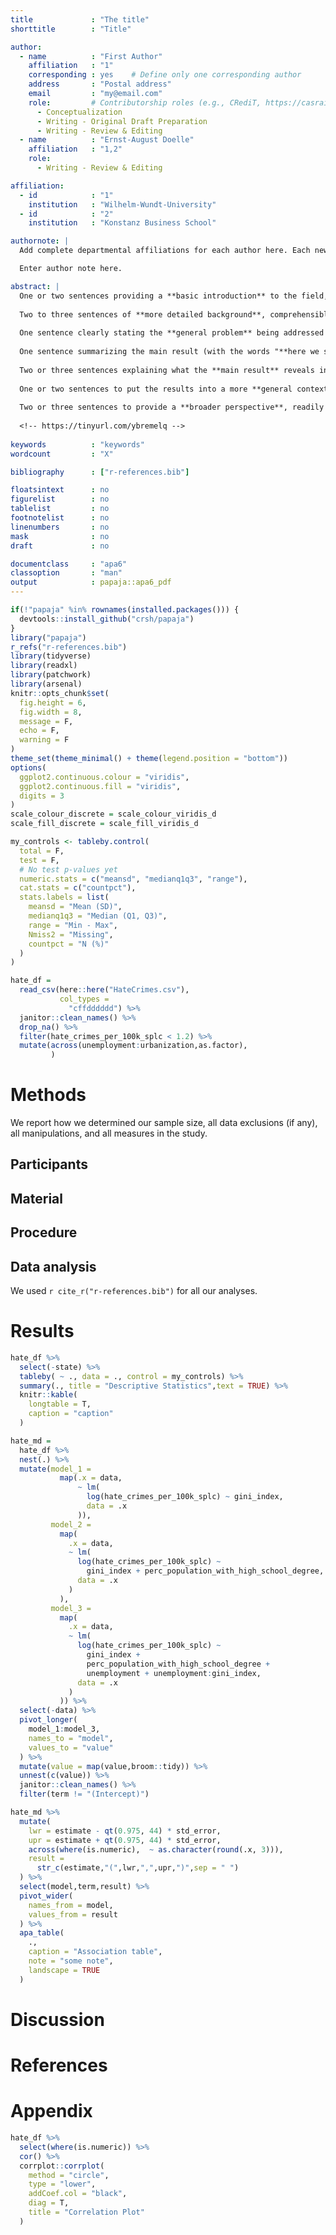 ```yaml
---
title             : "The title"
shorttitle        : "Title"

author: 
  - name          : "First Author"
    affiliation   : "1"
    corresponding : yes    # Define only one corresponding author
    address       : "Postal address"
    email         : "my@email.com"
    role:         # Contributorship roles (e.g., CRediT, https://casrai.org/credit/)
      - Conceptualization
      - Writing - Original Draft Preparation
      - Writing - Review & Editing
  - name          : "Ernst-August Doelle"
    affiliation   : "1,2"
    role:
      - Writing - Review & Editing

affiliation:
  - id            : "1"
    institution   : "Wilhelm-Wundt-University"
  - id            : "2"
    institution   : "Konstanz Business School"

authornote: |
  Add complete departmental affiliations for each author here. Each new line herein must be indented, like this line.

  Enter author note here.

abstract: |
  One or two sentences providing a **basic introduction** to the field,  comprehensible to a scientist in any discipline.
  
  Two to three sentences of **more detailed background**, comprehensible  to scientists in related disciplines.
  
  One sentence clearly stating the **general problem** being addressed by  this particular study.
  
  One sentence summarizing the main result (with the words "**here we show**" or their equivalent).
  
  Two or three sentences explaining what the **main result** reveals in direct comparison to what was thought to be the case previously, or how the  main result adds to previous knowledge.
  
  One or two sentences to put the results into a more **general context**.
  
  Two or three sentences to provide a **broader perspective**, readily comprehensible to a scientist in any discipline.
  
  <!-- https://tinyurl.com/ybremelq -->
  
keywords          : "keywords"
wordcount         : "X"

bibliography      : ["r-references.bib"]

floatsintext      : no
figurelist        : no
tablelist         : no
footnotelist      : no
linenumbers       : no
mask              : no
draft             : no

documentclass     : "apa6"
classoption       : "man"
output            : papaja::apa6_pdf
---
```


```r
if(!"papaja" %in% rownames(installed.packages())) {
  devtools::install_github("crsh/papaja")
}
library("papaja")
r_refs("r-references.bib")
library(tidyverse)
library(readxl)
library(patchwork)
library(arsenal)
knitr::opts_chunk$set(
  fig.height = 6,
  fig.width = 8,
  message = F,
  echo = F,
  warning = F
)
theme_set(theme_minimal() + theme(legend.position = "bottom"))
options(
  ggplot2.continuous.colour = "viridis",
  ggplot2.continuous.fill = "viridis",
  digits = 3
)
scale_colour_discrete = scale_colour_viridis_d
scale_fill_discrete = scale_fill_viridis_d

my_controls <- tableby.control(
  total = F,
  test = F,
  # No test p-values yet
  numeric.stats = c("meansd", "medianq1q3", "range"),
  cat.stats = c("countpct"),
  stats.labels = list(
    meansd = "Mean (SD)",
    medianq1q3 = "Median (Q1, Q3)",
    range = "Min - Max",
    Nmiss2 = "Missing",
    countpct = "N (%)"
  )
)
```

```r
hate_df =
  read_csv(here::here("HateCrimes.csv"),
           col_types =
             "cffdddddd") %>%
  janitor::clean_names() %>%
  drop_na() %>%
  filter(hate_crimes_per_100k_splc < 1.2) %>% 
  mutate(across(unemployment:urbanization,as.factor),
         )
```



# Methods
We report how we determined our sample size, all data exclusions (if any), all manipulations, and all measures in the study. <!-- 21-word solution (Simmons, Nelson & Simonsohn, 2012; retrieved from http://ssrn.com/abstract=2160588) -->

## Participants

## Material

## Procedure

## Data analysis
We used `r cite_r("r-references.bib")` for all our analyses.


# Results

```r
hate_df %>%
  select(-state) %>%
  tableby( ~ ., data = ., control = my_controls) %>%
  summary(., title = "Descriptive Statistics",text = TRUE) %>%
  knitr::kable(
    longtable = T,
    caption = "caption"
  )
```

```r
hate_md =
  hate_df %>%
  nest(.) %>%
  mutate(model_1 =
           map(.x = data,
               ~ lm(
                 log(hate_crimes_per_100k_splc) ~ gini_index,
                 data = .x
               )),
         model_2 =
           map(
             .x = data,
             ~ lm(
               log(hate_crimes_per_100k_splc) ~ 
                 gini_index + perc_population_with_high_school_degree,
               data = .x
             )
           ),
         model_3 =
           map(
             .x = data,
             ~ lm(
               log(hate_crimes_per_100k_splc) ~
                 gini_index +
                 perc_population_with_high_school_degree +
                 unemployment + unemployment:gini_index,
               data = .x
             )
           )) %>% 
  select(-data) %>% 
  pivot_longer(
    model_1:model_3,
    names_to = "model",
    values_to = "value"
  ) %>% 
  mutate(value = map(value,broom::tidy)) %>% 
  unnest(c(value)) %>% 
  janitor::clean_names() %>%
  filter(term != "(Intercept)")

hate_md %>% 
  mutate(
    lwr = estimate - qt(0.975, 44) * std_error,
    upr = estimate + qt(0.975, 44) * std_error,
    across(where(is.numeric),  ~ as.character(round(.x, 3))),
    result =
      str_c(estimate,"(",lwr,",",upr,")",sep = " ")
  ) %>% 
  select(model,term,result) %>% 
  pivot_wider(
    names_from = model,
    values_from = result
  ) %>% 
  apa_table(
    .,
    caption = "Association table",
    note = "some note",
    landscape = TRUE
  )
```


# Discussion


\newpage

# References

\begingroup
\setlength{\parindent}{-0.5in}
\setlength{\leftskip}{0.5in}

<div id="refs" custom-style="Bibliography"></div>
\endgroup

# Appendix

```r
hate_df %>% 
  select(where(is.numeric)) %>% 
  cor() %>% 
  corrplot::corrplot(
    method = "circle",
    type = "lower",
    addCoef.col = "black",
    diag = T,
    title = "Correlation Plot"
  )

```


